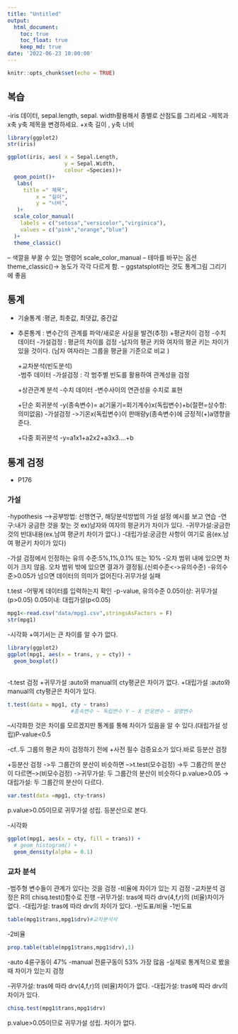 ```yaml
---
title: "Untitled"
output: 
  html_document:
    toc: true
    toc_float: true
    keep_md: true
date: '2022-06-23 10:00:00'
---
```


```r
knitr::opts_chunk$set(echo = TRUE)
```

## 복습

-iris 데이터, sepal.length, sepal. width활용해서 종별로 산점도를 그리세요
-제목과 x축 y축 제목을 변경하세요.
  +x축 길이 , y축 너비
  
```r
library(ggplot2)
str(iris)

ggplot(iris, aes( x = Sepal.Length,
                  y = Sepal.Width,
                  colour =Species))+
  geom_point()+
   labs(
     title =" 제목",
         x = "길이", 
         y = "너비",
   )+
  scale_color_manual(
    labels = c("setosa","versicolor","virginica"),
    values = c("pink","orange","blue")
  )+
  theme_classic()


```
-- 색깔을 부꿀 수 있는 명령어 scale_color_manual
-- 테마를 바꾸는 옵션 theme_classic()-> 농도가 각각 다르게 함.
-- ggstatsplot라는 것도 통계그림 그리기에 좋음

## 통계
 - 기술통계 :평균, 최촛값, 최댓값, 중간값
 - 추론통계 : 변수간의 관계를 파악/새로운 사실을 발견(추정)
   +평균차이 검정
    -수치데이터
    -가설검정 : 평균의 차이를 검정
    -남자의 평균 키와 여자의 평균 키는 차이가 있을 것이다.
     (남자 여자라는 그룹을 평균을 기준으로 비교 )
  
   +교차분석(빈도분석)   
    -범주 데이터
    -가설검정 : 각 범주별 빈도를 활용하여 관계성을 검정
   
   +상관관계 분석
    -수치 데이터
    -변수사이의 연관성을 수치로 표현
   
   +단순 회귀분석
    -y(종속변수)= a(기울기=회기계수)x(독립변수)+b(절편=상수항:의미없음)
    -가설검정
       ->기온x(독립변수)이 판매량y(종속변수)에 긍정적(+)a영향을 준다.
   
   +다중 회귀분석
    -y=a1x1+a2x2+a3x3....+b
    
## 통계 검정
 - P176

### 가설
 -hypothesis
 -->공부방법: 선행연구, 해당분석방법의 가설 설정 예시를 보고 연습
 -연구:내가 궁금한 것을 찾는 것
  ex)남자와 여자의 평균키가 차이가 있다.
 -귀무가설:궁금한 것의 반대내용(ex.남여 평균키 차이가 없다.)
 -대립가설:궁금한 사항이 여기로 옴(ex.남여 평균키 차이가 있다)

 -가설 검정에서 인정하는 유의 수준:5%,1%,0.1% 또는 10%
 -오차 범위 내에 있으면 차이가 크지 않음. 오차 범위 밖에 있으면 결과가 
  결정됨.(신뢰수준<->유의수준)
 -유의수준>0.05가 넘으면 데이터의 의미가 없어진다.귀무가설 실패
 

t.test
-어떻게 데이터를 입력하는지 확인
-p-value, 유의수준 0.05이상: 귀무가설(p>0.05) 0.05이내: 대립가설(p<0.05)


```r
mpg1<-read.csv("data/mpg1.csv",stringsAsFactors = F)
str(mpg1)

```

-시각화
 +여기서는 큰 차이를 알 수가 없다.

```r
library(ggplot2)
ggplot(mpg1, aes(x = trans, y = cty)) + 
  geom_boxplot()
  
```

-t.test 검정
 +귀무가설 :auto와 manual의 cty평균은 차이가 없다.
 +대립가설 :auto와 manual의 cty평균은 차이가 있다.
 
```r
t.test(data = mpg1, cty ~ trans)
                    #종속변수 ~ 독립변수 Y ~ X 반응변수 ~ 설명변수 
```
 
--시각화한 것은 차이를 모르겠지만 통계를 통해 차이가 있음을 알 수 있다.(대립가설 성립)P-value<0.5
    
-cf..두 그룹의 평균 차이 검정하기 전에 
  +사전 필수 검증요소가 있다.바로 등분산 검정
  
  +등분산 검정
   ->두 그룹간의 분산이 비슷하면 -->t.test(모수검정)
   ->두 그룹간의 분산이 다르면-->(비모수검정)
   ->귀무가설: 두 그룹간의 분산이 비슷하다
      p.value>0.05
   ->대립가설: 두 그룹간의 분산이 다르다.
   
   
```r
var.test(data =mpg1, cty~trans)

```
   p.value>0.05이므로 귀무가설 성립. 등분산으로 본다.
   
   -시각화
```r
ggplot(mpg1, aes(x = cty, fill = trans)) + 
  # geom_histogram() +
  geom_density(alpha = 0.1)
```
### 교차 분석
 -범주형 변수들이 관계가 있다는 것을 검정
 -비율에 차이가 있는 지 검정
 -교차분석 검정은 R의 chisq.test()함수로 진행
 -귀무가설: tras에 따라 drv(4,f,r)의 (비율)차이가 없다.
 -대립가설: tras에 따라 drv의 차이가 있다.
 -빈도표/비율
 -1빈도표
 
```r
table(mpg1$trans,mpg1$drv)#교차분석석
```
 
 -2비율
```r
prop.table(table(mpg1$trans,mpg1$drv),1)
```
 -auto 4륜구동이 47%
 -manual 전륜구동이 53% 가장 많음
 -실제로 통계적으로 봤을 때 차이가 있는지 검정
 
 -귀무가설: tras에 따라 drv(4,f,r)의 (비율)차이가 없다.
 -대립가설: tras에 따라 drv의 차이가 있다.
```r
chisq.test(mpg1$trans,mpg1$drv)
```
 
 p.value>0.05이므로 귀무가설 성립. 차이가 없다.
 